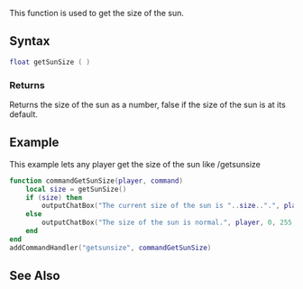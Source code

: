  
{{Server client function}}
This function is used to get the size of the sun.

==Syntax== 
<syntaxhighlight lang="lua">
float getSunSize ( )
</syntaxhighlight>

===Returns===
Returns the size of the sun as a number, false if the size of the sun is at its default.

==Example== 
This example lets any player get the size of the sun like /getsunsize
<syntaxhighlight lang="lua">
function commandGetSunSize(player, command)
    local size = getSunSize()
    if (size) then
        outputChatBox("The current size of the sun is "..size..".", player, 0, 255, 0)
    else
        outputChatBox("The size of the sun is normal.", player, 0, 255, 0)
    end
end
addCommandHandler("getsunsize", commandGetSunSize)
</syntaxhighlight>
==See Also==
{{World functions}}